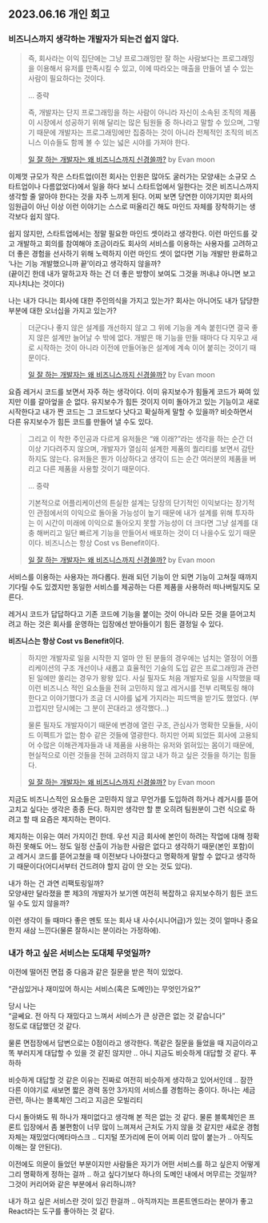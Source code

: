 ## 2023.06.16 개인 회고

### 비즈니스까지 생각하는 개발자가 되는건 쉽지 않다.

> 즉, 회사라는 이익 집단에는 그냥 프로그래밍만 잘 하는 사람보다는 프로그래밍을 이용해서 유저를 만족시킬 수 있고, 이에 따라오는 매출을 만들어 낼 수 있는 사람이 필요하다는 것이다.
>
> … 중략
>
> 즉, 개발자는 단지 프로그래밍을 하는 사람이 아니라 자신이 소속된 조직의 제품이 시장에서 성공하기 위해 달리는 많은 팀원들 중 하나라고 말할 수 있으며, 그렇기 때문에 개발자는 프로그래밍에만 집중하는 것이 아니라 전체적인 조직의 비즈니스 이슈들도 함께 볼 수 있는 넓은 시야를 가져야 한다.
>
> [일 잘 하는 개발자는 왜 비즈니스까지 신경쓸까?](https://evan-moon.github.io/2020/10/24/buisiness-with-programming/) by Evan moon

이제껏 규모가 작은 스타트업(이전 회사는 인원은 많아도 굴러가는 모양새는 소규모 스타트업이나 다름없었다)에서 일을 하다 보니 스타트업에서 일한다는 것은 비즈니스까지 생각할 줄 알아야 한다는 것을 자주 느끼게 된다. 어찌 보면 당연한 이야기지만 회사의 임원급이 아닌 이상 이런 이야기는 스스로 떠올리긴 해도 마인드 자체를 장착하기는 생각보다 쉽지 않다.

쉽지 않지만, 스타트업에서는 정말 필요한 마인드 셋이라고 생각한다. 이런 마인드를 갖고 개발하고 회의를 참여해야 조금이라도 회사의 서비스를 이용하는 사용자를 고려하고 더 좋은 경험을 선사하기 위해 노력하지 이런 마인드 셋이 없다면 기능 개발만 완료하고 ‘나는 기능 개발했으니까 끝’이라고 생각하지 않을까?  
(끝이긴 한데 내가 말하고자 하는 건 더 좋은 방향이 보여도 그것을 꺼내냐 아니면 보고 지나치냐는 것이다)

나는 내가 다니는 회사에 대한 주인의식을 가지고 있는가? 회사는 아니어도 내가 담당한 부분에 대한 오너십을 가지고 있는가?

> 더군다나 좋지 않은 설계를 개선하지 않고 그 위에 기능을 계속 붙힌다면 결국 좋지 않은 설계만 늘어날 수 밖에 없다. 개발은 매 기능을 만들 때마다 다 지우고 새로 시작하는 것이 아니라 이전에 만들어놓은 설계에 계속 이어 붙히는 것이기 때문이다.
>
> [일 잘 하는 개발자는 왜 비즈니스까지 신경쓸까?](https://evan-moon.github.io/2020/10/24/buisiness-with-programming/) by Evan moon

요즘 레거시 코드를 보면서 자주 하는 생각이다. 이미 유지보수가 힘들게 코드가 짜여 있지만 이를 갈아엎을 순 없다. 유지보수가 힘든 것이지 이미 돌아가고 있는 기능이고 새로 시작한다고 내가 짠 코드는 그 코드보다 낫다고 확실하게 말할 수 있을까? 비슷하면서 다른 유지보수가 힘든 코드를 만들어 낼 수도 있다.

> 그리고 이 착한 주인공과 다르게 유저들은 “왜 이래?”라는 생각을 하는 순간 더 이상 기다려주지 않으며, 개발자가 열심히 설계한 제품의 퀄리티를 보면서 감탄하지도 않는다. 유저들은 뭔가 이상하다고 생각이 드는 순간 여러분의 제품을 버리고 다른 제품을 사용할 것이기 때문이다.
>
> … 중략
>
> 기본적으로 어플리케이션의 튼실한 설계는 당장의 단기적인 이익보다는 장기적인 관점에서의 이익으로 돌아올 가능성이 높기 때문에 내가 설계를 위해 투자하는 이 시간이 미래에 이익으로 돌아오지 못할 가능성이 더 크다면 그냥 설계를 대충 해버리고 일단 빠르게 기능을 만들어서 배포하는 것이 더 나을수도 있기 때문이다. 비즈니스는 항상 Cost vs Benefit이다.
>
> [일 잘 하는 개발자는 왜 비즈니스까지 신경쓸까?](https://evan-moon.github.io/2020/10/24/buisiness-with-programming/) by Evan moon

서비스를 이용하는 사용자는 까다롭다. 원래 되던 기능이 안 되면 기능이 고쳐질 때까지 기다릴 수도 있겠지만 동일한 서비스를 제공하는 다른 제품을 사용하러 떠나버릴지도 모른다.

레거시 코드가 답답하다고 기존 코드에 기능을 붙이는 것이 아니라 모든 것을 뜯어고치려고 하는 것은 회사를 운영하는 입장에선 받아들이기 힘든 결정일 수 있다.

**비즈니스는 항상 Cost vs Benefit이다.**

> 하지만 개발자로 일을 시작한 지 얼마 안 된 분들의 경우에는 넘치는 열정이 어플리케이션의 구조 개선이나 새롭고 효율적인 기술의 도입 같은 프로그래밍과 관련된 일에만 쏠리는 경우가 왕왕 있다. 사실 필자도 처음 개발자로 일을 시작했을 때 이런 비즈니스 적인 요소들을 전혀 고민하지 않고 레거시를 전부 리팩토링 해야한다고 이야기했다가 조금 더 시야를 넓게 가지라는 피드백을 받기도 했었다. (부끄럽지만 당시에는 그 분이 꼰대라고 생각했다…)
>
> 물론 필자도 개발자이기 때문에 변경에 열린 구조, 관심사가 명확한 모듈들, 사이드 이펙트가 없는 함수 같은 것들에 열광한다. 하지만 어찌 되었든 회사에 고용되어 수많은 이해관계자들과 내 제품을 사용하는 유저와 얽혀있는 몸이기 때문에, 현실적으로 이런 것들을 전혀 고려하지 않고 내가 하고 싶은 것들을 하기는 힘들다.
>
> [일 잘 하는 개발자는 왜 비즈니스까지 신경쓸까?](https://evan-moon.github.io/2020/10/24/buisiness-with-programming/) by Evan moon

지금도 비즈니스적인 요소들은 고민하지 않고 무언가를 도입하려 하거나 레거시를 뜯어고치고 싶다는 생각은 종종 든다. 하지만 생각만 할 뿐 오히려 팀원분이 그런 식으로 하려고 할 때 요즘은 제지하는 편이다.

제지하는 이유는 여러 가지이긴 한데. 우선 지금 회사에 본인이 하려는 작업에 대해 정확하진 못해도 어느 정도 일정 산출이 가능한 사람은 없다고 생각하기 때문(본인 포함)이고 레거시 코드를 뜯어고쳤을 때 이전보다 나아졌다고 명확하게 말할 수 없다고 생각하기 때문이다(어디서부터 건드려야 할지 감이 안 오는 것도 있다).

내가 하는 건 과연 리팩토링일까?  
모양새만 달라졌을 뿐 제3의 개발자가 보기엔 여전히 복잡하고 유지보수하기 힘든 코드일 수도 있지 않을까?

이런 생각이 들 때마다 좋은 멘토 또는 회사 내 사수(시니어급)가 있는 것이 얼마나 중요한지 새삼 느낀다(물론 잘하시는 분이라는 가정하에).

### 내가 하고 싶은 서비스는 도대체 무엇일까?

이전에 떨어진 면접 중 다음과 같은 질문을 받은 적이 있었다.

“관심있거나 재미있어 하시는 서비스(혹은 도메인)는 무엇인가요?”

당시 나는  
“글쎄요. 전 아직 다 재밌다고 느껴서 서비스가 큰 상관은 없는 것 같습니다”  
정도로 대답했던 것 같다.

물론 면접장에서 답변으로는 0점이라고 생각한다. 똑같은 질문을 들었을 때 지금이라고 똑 부러지게 대답할 수 있을 것 같진 않지만 .. 아니 지금도 비슷하게 대답할 것 같다. 푸하하

비슷하게 대답할 것 같은 이유는 진짜로 여전히 비슷하게 생각하고 있어서인데 .. 잠깐 다른 이야기로 새보면 짧은 경력 동안 3가지의 서비스를 경험하는 중이다. 하나는 세금 관련, 하나는 블록체인 그리고 지금은 모빌리티

다시 돌아봐도 뭐 하나가 재미없다고 생각해 본 적은 없는 것 같다. 물론 블록체인은 프론트 입장에서 좀 불편함이 너무 많이 느껴져서 근처도 가지 않을 것 같지만 새로운 경험 자체는 재밌었다(메타마스크 .. 디지털 쪼가리에 돈이 어찌 이리 많이 붙는가 .. 아직도 이해는 잘 안된다).

이전에도 의문이 들었던 부분이지만 사람들은 자기가 어떤 서비스를 하고 싶은지 어떻게 그리 명확하게 정하는 걸까 .. 하고 싶다기보다 하나의 도메인 내에서 머무르는 것일까? 그것이 커리어와 같은 부분에서 유리하니까?

내가 하고 싶은 서비스란 것이 있긴 한걸까 .. 아직까지는 프론트엔드라는 분야가 좋고 React라는 도구를 좋아하는 것 같다.

